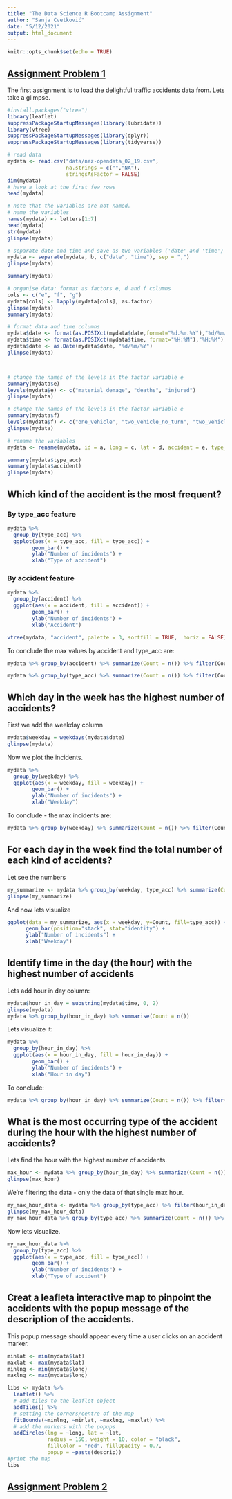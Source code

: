 ```yaml
---
title: "The Data Science R Bootcamp Assignment"
author: "Sanja Cvetković"
date: "5/12/2021"
output: html_document
---
```


```r
knitr::opts_chunk$set(echo = TRUE)
```

## [Assignment Problem 1](http://tanjakec.github.io/Project_DSBC/AssignmentQs.html#Problem_1)

The first assignment is to load the delightful traffic accidents data from. Lets take a glimpse.

```r
#install.packages("vtree")
library(leaflet)
suppressPackageStartupMessages(library(lubridate))
library(vtree)
suppressPackageStartupMessages(library(dplyr))
suppressPackageStartupMessages(library(tidyverse))

# read data
mydata <- read.csv("data/nez-opendata_02_19.csv", 
                   na.strings = c("","NA"),
                   stringsAsFactor = FALSE) 
dim(mydata)
# have a look at the first few rows
head(mydata)

# note that the variables are not named.
# name the variables
names(mydata) <- letters[1:7]
head(mydata)
str(mydata)
glimpse(mydata)

# separate date and time and save as two variables ('date' and 'time')
mydata <- separate(mydata, b, c("date", "time"), sep = ",")
glimpse(mydata)

summary(mydata)

# organise data: format as factors e, d and f columns 
cols <- c("e", "f", "g")
mydata[cols] <- lapply(mydata[cols], as.factor)
glimpse(mydata)
summary(mydata)

# format data and time columns
mydata$date <- format(as.POSIXct(mydata$date,format="%d.%m.%Y"),"%d/%m/%Y")
mydata$time <- format(as.POSIXct(mydata$time, format="%H:%M"),"%H:%M")
mydata$date <- as.Date(mydata$date, "%d/%m/%Y")
glimpse(mydata)



# change the names of the levels in the factor variable e
summary(mydata$e)
levels(mydata$e) <- c("material_demage", "deaths", "injured")
glimpse(mydata)

# change the names of the levels in the factor variable e
summary(mydata$f)
levels(mydata$f) <- c("one_vehicle", "two_vehicle_no_turn", "two_vehicle", "parked_vehicle", "pedestrian")
glimpse(mydata)

# rename the variables
mydata <- rename(mydata, id = a, long = c, lat = d, accident = e, type_acc = f, descrip = g)
```

```r
summary(mydata$type_acc)
summary(mydata$accident)
glimpse(mydata)
```

<h2>Which kind of the accident is the most frequent?</h2>

<h3>By type_acc feature</h3>
```r
mydata %>% 
  group_by(type_acc) %>% 
  ggplot(aes(x = type_acc, fill = type_acc)) +
        geom_bar() +
        ylab("Number of incidents") +
        xlab("Type of accident")
```
<h3>By accident feature</h3>
```r
mydata %>% 
  group_by(accident) %>% 
  ggplot(aes(x = accident, fill = accident)) +
        geom_bar() +
        ylab("Number of incidents") +
        xlab("Accident")
```

```r
vtree(mydata, "accident", palette = 3, sortfill = TRUE,  horiz = FALSE)
```

To conclude the max values by accident and type_acc are:
```r
mydata %>% group_by(accident) %>% summarize(Count = n()) %>% filter(Count == max(Count))
```

```r
mydata %>% group_by(type_acc) %>% summarize(Count = n()) %>% filter(Count == max(Count))
```

<h2>Which day in the week has the highest number of accidents?</h2>

First we add the weekday column

```r
mydata$weekday = weekdays(mydata$date)
glimpse(mydata)
```

Now we plot the incidents.

```r
mydata %>% 
  group_by(weekday) %>% 
  ggplot(aes(x = weekday, fill = weekday)) +
        geom_bar() +
        ylab("Number of incidents") +
        xlab("Weekday")
```

To conclude - the max incidents are:
```r
mydata %>% group_by(weekday) %>% summarize(Count = n()) %>% filter(Count == max(Count))
```
<h2>For each day in the week find the total number of each kind of accidents?</h2>

Let see the numbers
```r
my_summarize <- mydata %>% group_by(weekday, type_acc) %>% summarize(Count = n())
glimpse(my_summarize)
```
And now lets visualize

```r
ggplot(data = my_summarize, aes(x = weekday, y=Count, fill=type_acc)) +
      geom_bar(position="stack", stat="identity") +
      ylab("Number of incidents") +
      xlab("Weekday")
```

<h2>Identify time in the day (the hour) with the highest number of accidents</h2>

Lets add hour in day column:

```r
mydata$hour_in_day = substring(mydata$time, 0, 2)
glimpse(mydata)
mydata %>% group_by(hour_in_day) %>% summarise(Count = n())
```

Lets visualize it:

```r
mydata %>% 
  group_by(hour_in_day) %>% 
  ggplot(aes(x = hour_in_day, fill = hour_in_day)) +
        geom_bar() +
        ylab("Number of incidents") +
        xlab("Hour in day")
```

To conclude:

```r
mydata %>% group_by(hour_in_day) %>% summarize(Count = n()) %>% filter(Count == max(Count))
```

<h2>What is the most occurring type of the accident during the hour with the highest number of accidents?</h2>

Lets find the hour with the highest number of accidents.
```r
max_hour <- mydata %>% group_by(hour_in_day) %>% summarize(Count = n()) %>% filter(Count == max(Count))
glimpse(max_hour)
```

We're filtering the data - only the data of that single max hour.

```r
my_max_hour_data <- mydata %>% group_by(type_acc) %>% filter(hour_in_day == max_hour$hour_in_day)
glimpse(my_max_hour_data)
my_max_hour_data %>% group_by(type_acc) %>% summarize(Count = n()) %>% filter(Count == max(Count))
```

Now lets visualize.

```r
my_max_hour_data %>% 
  group_by(type_acc) %>% 
  ggplot(aes(x = type_acc, fill = type_acc)) +
        geom_bar() +
        ylab("Number of incidents") +
        xlab("Type of accident")
```
<h2>Creat a leafleta interactive map to pinpoint the accidents with the popup message of the description of the accidents.</h2>
This popup message should appear every time a user clicks on an accident marker.

```r

minlat <- min(mydata$lat)
maxlat <- max(mydata$lat)
minlng <- min(mydata$long)
maxlng <- max(mydata$long)

libs <- mydata %>% 
  leaflet() %>% 
  # add tiles to the leaflet object
  addTiles() %>%
  # setting the corners/centre of the map
  fitBounds(~minlng, ~minlat, ~maxlng, ~maxlat) %>% 
  # add the markers with the popups 
  addCircles(lng = ~long, lat = ~lat,
             radius = 150, weight = 10, color = "black",
             fillColor = "red", fillOpacity = 0.7,  
             popup = ~paste(descrip))
#print the map
libs
```

## [Assignment Problem 2](http://tanjakec.github.io/Project_DSBC/AssignmentQs.html#Problem_2)


